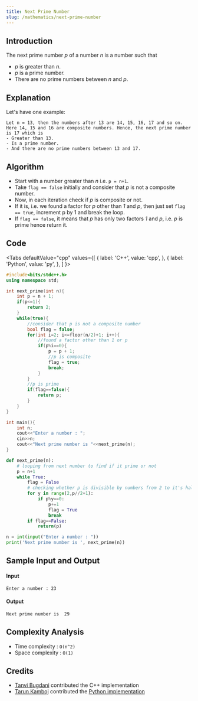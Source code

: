 ```yaml
---
title: Next Prime Number
slug: /mathematics/next-prime-number
---
```


## Introduction

The next prime number _p_ of a number _n_ is a number such that
- _p_ is greater than _n_.
- _p_ is a prime number.
- There are no prime numbers between _n_ and _p_.

## Explanation

Let's have one example:
```
Let n = 13, then the numbers after 13 are 14, 15, 16, 17 and so on.
Here 14, 15 and 16 are composite numbers. Hence, the next prime number is 17 which is
- Greater than 13.
- Is a prime number.
- And there are no prime numbers between 13 and 17.

```

## Algorithm

- Start with a number greater than _n_ i.e. `p = n+1`.
- Take `flag == false` initially and consider that _p_ is not a composite number.
- Now, in each iteration check if _p_ is composite or not.
- If it is, i.e. we found a factor for _p_ other than _1_ and _p_, then just set `flag == true`, increment p by 1 and break the loop.
- If `flag == false`, it means that _p_ has only two factors _1_ and _p_, i.e. _p_ is prime hence return it.


## Code


<Tabs
  defaultValue="cpp"
  values={[
    { label: 'C++', value: 'cpp', },
    { label: 'Python', value: 'py', },
  ]
}>
<TabItem value="cpp">

```cpp
#include<bits/stdc++.h>
using namespace std;

int next_prime(int n){
    int p = n + 1;
    if(p<=1){
        return 2;
    }
    while(true){
        //consider that p is not a composite number
        bool flag = false;
        for(int i=2; i<=floor(n/2)+1; i++){
            //found a factor other than 1 or p
            if(p%i==0){
                p = p + 1;
                //p is composite
                flag = true;
                break;
            }
        }
        //p is prime
        if(flag==false){
            return p;
        }
    }
}

int main(){
    int n;
    cout<<"Enter a number : ";
    cin>>n;
    cout<<"Next prime number is "<<next_prime(n);
}
```

</TabItem>
<TabItem value="py">

```py
def next_prime(n):
	# looping from next number to find if it prime or not
	p = n+1
	while True:
		flag = False
		# checking whether p is divisible by numbers from 2 to it's half
		for y in range(2,p//2+1):
			if p%y==0:
				p+=1
				flag = True
				break
		if flag==False:
			return(p)

n = int(input("Enter a number : "))
print('Next prime number is ', next_prime(n))
```

</TabItem>
</Tabs>

## Sample Input and Output

#### Input

```
Enter a number : 23
```

#### Output

```
Next prime number is  29
```

## Complexity Analysis

- Time  complexity : `O(n^2)`
- Space complexity : `O(1)`

## Credits

- [Tanvi Bugdani](https://github.com/tanvi355) contributed the C++ implementation
- [Tarun Kamboj](https://github.com/Tarun-Kamboj) contributed the [Python implementation](https://github.com/TesseractCoding/NeoAlgo/blob/master/Python/math/Next_Prime_Number.py)
